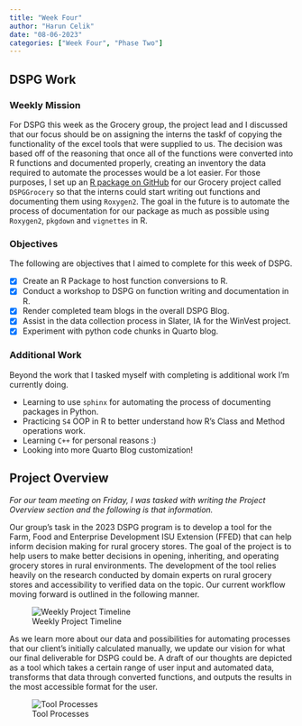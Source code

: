 ```yaml
---
title: "Week Four"
author: "Harun Celik"
date: "08-06-2023"
categories: ["Week Four", "Phase Two"]
---
```


## DSPG Work

### Weekly Mission

For DSPG this week as the Grocery group, the project lead and I discussed that our focus should be on assigning the interns the taskf of copying the functionality of the excel tools that were supplied to us. The decision was based off of the reasoning that once all of the functions were converted into R functions and documented properly, creating an inventory the data required to automate the processes would be a lot easier. For those purposes, I set up an [R package on GitHub](https://github.com/DSPG-2023/Grocery) for our Grocery project called `DSPGGrocery` so that the interns could start writing out functions and documenting them using `Roxygen2`. The goal in the future is to automate the process of documentation for our package as much as possible using `Roxygen2`, `pkgdown` and `vignettes` in R.

### Objectives

The following are objectives that I aimed to complete for this week of DSPG.

-   [x] Create an R Package to host function conversions to R.
-   [x] Conduct a workshop to DSPG on function writing and documentation in R.
-   [x] Render completed team blogs in the overall DSPG Blog.
-   [x] Assist in the data collection process in Slater, IA for the WinVest project.
-   [x] Experiment with python code chunks in Quarto blog.

### Additional Work

Beyond the work that I tasked myself with completing is additional work I'm currently doing.

-   Learning to use `sphinx` for automating the process of documenting packages in Python.
-   Practicing `S4` OOP in R to better understand how R's Class and Method operations work.
-   Learning `C++` for personal reasons :)
-   Looking into more Quarto Blog customization!

## Project Overview

*For our team meeting on Friday, I was tasked with writing the Project Overview section and the following is that information.*

Our group's task in the 2023 DSPG program is to develop a tool for the Farm, Food and Enterprise Development ISU Extension (FFED) that can help inform decision making for rural grocery stores. The goal of the project is to help users to make better decisions in opening, inheriting, and operating grocery stores in rural environments. The development of the tool relies heavily on the research conducted by domain experts on rural grocery stores and accessibility to verified data on the topic. Our current workflow moving forward is outlined in the following manner.

![Weekly Project Timeline](images/project_timeline.png)

As we learn more about our data and possibilities for automating processes that our client's initially calculated manually, we update our vision for what our final deliverable for DSPG could be. A draft of our thoughts are depicted as a tool which takes a certain range of user input and automated data, transforms that data through converted functions, and outputs the results in the most accessible format for the user.

![Tool Processes](images/tool_process.png)
